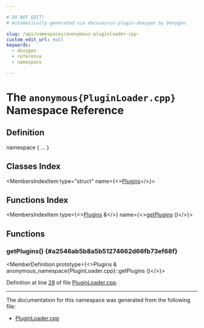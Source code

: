 ```yaml
---

# DO NOT EDIT!
# Automatically generated via docusaurus-plugin-doxygen by Doxygen.

slug: /api/namespaces/anonymous-pluginloader-cpp-
custom_edit_url: null
keywords:
  - doxygen
  - reference
  - namespace

---
```





# The `anonymous{PluginLoader.cpp}` Namespace Reference

<DoxygenPage pluginConfig={pluginConfig}>



## Definition

<CodeBlock>namespace &#123; ... &#125;</CodeBlock>

## Classes Index

<MembersIndex>

<MembersIndexItem
  type="struct"
  name={<><a href="/docs/api/structs/anonymous-namespace-pluginloader-cpp-/plugins">Plugins</a></>}>
</MembersIndexItem>

</MembersIndex>

## Functions Index

<MembersIndex>

<MembersIndexItem
  type={<><a href="/docs/api/structs/anonymous-namespace-pluginloader-cpp-/plugins">Plugins</a> &amp;</>}
  name={<><a href="#a2546ab5b8a5b51274662d66fb73ef68f">getPlugins</a> ()</>}>
</MembersIndexItem>

</MembersIndex>


<SectionDefinition>

## Functions

### getPlugins() {#a2546ab5b8a5b51274662d66fb73ef68f}

<MemberDefinition
  prototype={<>Plugins &amp; anonymous&#95;namespace&#123;PluginLoader.cpp&#125;::getPlugins ()</>}>

Definition at line <a href="/docs/api/files/lib/lib/support/pluginloader-cpp/#l00028">28</a> of file <a href="/docs/api/files/lib/lib/support/pluginloader-cpp">PluginLoader.cpp</a>.
</MemberDefinition>

</SectionDefinition>

<hr/>

The documentation for this namespace was generated from the following file:

<ul>
<li><a href="/docs/api/files/lib/lib/support/pluginloader-cpp">PluginLoader.cpp</a></li>
</ul>

</DoxygenPage>
